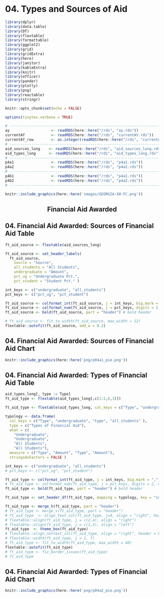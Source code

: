 # 04. Types and Sources of Aid

```r
library(dplyr)
library(data.table)
library(DT)
library(flextable)
library(formattable)
library(ggplot2)
library(grid)
library(gridExtra)
library(here)
library(janitor)
library(kableExtra)
library(knitr)
library(officer)
library(pander)
library(plotly)
library(png)
library(reactable)
library(stringr)
```

```r
knitr::opts_chunk$set(echo = FALSE)
```

```r
options(tinytex.verbose = TRUE)
```

```r
# ------------------------------------------------------------------------------
ay                   <- readRDS(here::here("/rds", "ay.rds"))
currentAY            <- readRDS(here::here("/rds", "currentAY.rds"))
currentAY_row        <- as.integer(readRDS(here::here("/rds", "currentAY_row.rds")))
# ------------------------------------------------------------------------------
aid_sources_long    <- readRDS(here::here("/rds", "aid_sources_long.rds"))
aid_types_long      <- readRDS(here::here("/rds", "aid_types_long.rds"))
# ------------------------------------------------------------------------------
p4a1                 <- readRDS(here::here("/rds", "p4a1.rds"))
p4a2                 <- readRDS(here::here("/rds", "p4a2.rds"))
# ------------------------------------------------------------------------------
p4b1                 <- readRDS(here::here("/rds", "p4a1.rds"))
p4b2                 <- readRDS(here::here("/rds", "p4a2.rds"))
# ------------------------------------------------------------------------------
```

```r
knitr::include_graphics(here::here('images/GEORGIA-XH-FC.png'))
```

<h2><center><b>Financial Aid Awarded</b></center></h2>

## 04. Financial Aid Awarded: Sources of Financial Aid Table
```r
ft_aid_source <- flextable(aid_sources_long)

ft_aid_source <- set_header_labels(
  ft_aid_source, 
    source = "Source", 
    all_students = "All Students",
    undergraduate = "Amount", 
    pct_ug = "Undergraduate Pct.",
    pct_student = "Student Pct." )

int_keys <- c("undergraduate", "all_students")
pct_keys <- c("pct_ug", "pct_student")

ft_aid_source <- colformat_int(ft_aid_source, j = int_keys, big.mark = ",", prefix = "$")
ft_aid_source <- colformat_num(ft_aid_source, j = pct_keys, digits = 2, na_str = "", suffix = "%")
ft_aid_source <- bold(ft_aid_source, part = "header") # bold header

# ft_aid_source <- fit_to_width(ft_aid_source, max_width = 12)
flextable::autofit(ft_aid_source, add_w = 0.2)
```

## 04. Financial Aid Awarded: Sources of Financial Aid Chart
```r
knitr::include_graphics(here::here('png/p04a1_pie.png'))
```



```{=openxml}
<w:p><w:r><w:br w:type="page"/></w:r></w:p>
```

## 04. Financial Aid Awarded: Types of Financial Aid Table
```r

aid_types_long[, type := Type]
ft_aid_type <- flextable(aid_types_long[,c(1:2,6,3)])

ft_aid_type <- flextable(aid_types_long, col_keys = c("Type", "undergraduate", "type", "all_students" ))

typology <- data.frame(
  col_keys = c("Type", "undergraduate", "type", "all_students" ),
  type = c("Types of Financial Aid"),
  what = c(
    "Undergraduate",
    "Undergraduate",
    "All Students",
    "All Students"),
  measure = c("Type", "Amount", "Type", "Amount"),
  stringsAsFactors = FALSE )

int_keys <- c("undergraduate", "all_students")
# pct_keys <- c("pct_ug", "pct_student")

ft_aid_type <- colformat_int(ft_aid_type, j = int_keys, big.mark = ",", prefix = "$")
# ft_aid_type <- colformat_num(ft_aid_type, j = pct_keys, digits = 2, na_str = "", suffix = "%")
ft_aid_type <- bold(ft_aid_type, part = "header") # bold header

ft_aid_type <- set_header_df(ft_aid_type, mapping = typology, key = "col_keys" )

ft_aid_type <- merge_h(ft_aid_type, part = "header")
# ft_aid_type <- merge_v(ft_aid_type, part = "header")
# ft_aid_type  <- align_text_col(ft_aid_type, j=4, align = "right", header = FALSE, footer = TRUE)
# flextable::align(ft_aid_type, j = c(2,4), align = "right")
# flextable::align(ft_aid_type, j = c(1,3), align = "left")
ft_aid_type  <- theme_box(ft_aid_type)
# flextable::align_nottext_col(ft_aid_type, align = "right", header = FALSE, footer = TRUE)
# flextable::width(ft_aid_type, j = 1, 7)
# ft_aid_type <- fit_to_width(ft_aid_type, max_width = 40)
flextable::autofit(ft_aid_type)
# ft_aid_type <- fix_border_issues(ft_aid_type)
# ft_aid_type
```

## 04. Financial Aid Awarded: Types of Financial Aid Chart
```r
knitr::include_graphics(here::here('png/p04a2_pie.png'))
```

```{=openxml}
<w:p><w:r><w:br w:type="page"/></w:r></w:p>
```
